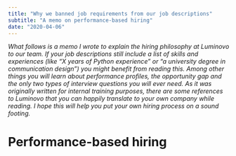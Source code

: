 ```yaml
---
title: "Why we banned job requirements from our job descriptions"
subtitle: "A memo on performance-based hiring"
date: "2020-04-06"
---
```


_What follows is a memo I wrote to explain the hiring philosophy at Luminovo to our team. If your job descriptions still include a list of skills and experiences (like “X years of Python experience” or “a university degree in communication design”) you might benefit from reading this. Among other things you will learn about performance profiles, the opportunity gap and the only two types of interview questions you will ever need. As it was originally written for internal training purposes, there are some references to Luminovo that you can happily translate to your own company while reading. I hope this will help you put your own hiring process on a sound footing._

# Performance-based hiring
